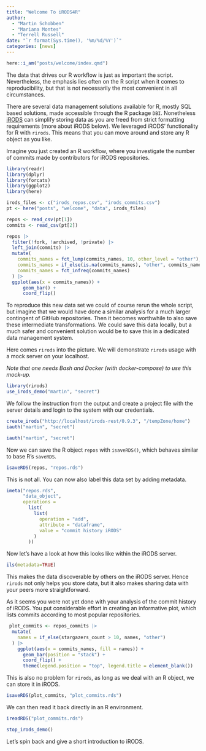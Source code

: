 ```yaml
---
title: "Welcome To iRODS4R"
author: 
  - "Martin Schobben"
  - "Mariana Montes"
  - "Terrell Russell"
date: "`r format(Sys.time(), '%m/%d/%Y')`"
categories: [news]
---
```


```r
here::i_am("posts/welcome/index.qmd")
```

The data that drives our R workflow is just as important the script. Nevertheless, the emphasis lies often on the R script when it comes to reproducibility, but that is not necessarily the most convenient in all circumstances.

There are several data management solutions available for R, mostly SQL based solutions, made accessible through the R package `DBI`. Nonetheless [iRODS](https://irods.org/) can simplify storing data as you are freed from strict formatting requirements (more about iRODS below). We leveraged iRODS' functionality for R with `rirods`. This means that you can move around and store any R object as you like.

Imagine you just created an R workflow, where you investigate the number of commits made by contributors for iRODS repositories.

```r
library(readr)
library(dplyr)
library(forcats)
library(ggplot2)
library(here)

irods_files <- c("irods_repos.csv", "irods_commits.csv")
pt <- here("posts", "welcome", "data", irods_files)

repos <- read_csv(pt[1])
commits <- read_csv(pt[2])

repos |> 
  filter(!fork, !archived, !private) |> 
  left_join(commits) |> 
  mutate(
    commits_names = fct_lump(commits_names, 10, other_level = "other"),
    commits_names = if_else(is.na(commits_names), "other", commits_names),
    commits_names = fct_infreq(commits_names)
  ) |> 
  ggplot(aes(x = commits_names)) + 
      geom_bar() + 
      coord_flip()
```

To reproduce this new data set we could of course rerun the whole script, but imagine that we would have done a similar analysis for a much larger contingent of GitHub repositories. Then it becomes worthwhile to also save these intermediate transformations. We could save this data locally, but a much safer and convenient solution would be to save this in a dedicated data management system.

Here comes `rirods` into the picture. We will demonstrate `rirods` usage with a mock server on your localhost.

*Note that one needs Bash and Docker (with docker-compose) to use this mock-up.*

```r
library(rirods)
use_irods_demo("martin", "secret")
```

We follow the instruction from the output and create a project file with the server details and login to the system with our credentials.

```r
create_irods("http://localhost/irods-rest/0.9.3", "/tempZone/home")
iauth("martin", "secret")
```

```r
iauth("martin", "secret")
```

Now we can save the R object `repos` with `isaveRDS()`, which behaves similar to base R's `saveRDS`.

```r
isaveRDS(repos, "repos.rds")
```

This is not all. You can now also label this data set by adding metadata.

```r
imeta("repos.rds",
      "data_object",
      operations =
        list(
          list(
            operation = "add",
            attribute = "dataframe",
            value = "commit history iRODS"
          )
        ))
```

Now let's have a look at how this looks like within the iRODS server.

```r
ils(metadata=TRUE)
```

This makes the data discoverable by others on the iRODS server. Hence `rirods` not only helps you store data, but it also makes sharing data with your peers more straightforward.

As it seems you were not yet done with your analysis of the commit history of iRODS. You put considerable effort in creating an informative plot, which lists commits according to most popular repositories. 

```r
 plot_commits <- repos_commits |> 
  mutate(
    names = if_else(stargazers_count > 10, names, "other")
  ) |> 
    ggplot(aes(x = commits_names, fill = names)) + 
      geom_bar(position = "stack") + 
      coord_flip() +
      theme(legend.position = "top", legend.title = element_blank())
```

This is also no problem for `rirods`, as long as we deal with an R object, we can store it in iRODS.

```r
isaveRDS(plot_commits, "plot_commits.rds")
```

We can then read it back directly in an R environment.

```r
ireadRDS("plot_commits.rds")
```

```r
stop_irods_demo()
```

Let's spin back and give a short introduction to iRODS.
